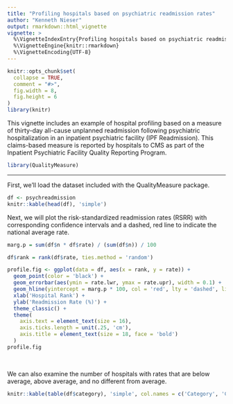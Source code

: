 ```yaml
---
title: "Profiling hospitals based on psychiatric readmission rates"
author: "Kenneth Nieser"
output: rmarkdown::html_vignette
vignette: >
  %\VignetteIndexEntry{Profiling hospitals based on psychiatric readmission rates}
  %\VignetteEngine{knitr::rmarkdown}
  %\VignetteEncoding{UTF-8}
---
```


```r
knitr::opts_chunk$set(
  collapse = TRUE,
  comment = "#>",
  fig.width = 8,
  fig.height = 6
)
library(knitr)
```

This vignette includes an example of hospital profiling based on a measure of thirty-day all-cause unplanned readmission following psychiatric hospitalization in an inpatient psychiatric facility (IPF Readmission). This claims-based measure is reported by hospitals to CMS as part of the Inpatient Psychiatric Facility Quality Reporting Program.


```r
library(QualityMeasure)
```


-------------------------------------------------------------

First, we'll load the dataset included with the QualityMeasure package.

```r
df <- psychreadmission
knitr::kable(head(df), 'simple')
```

Next, we will plot the risk-standardized readmission rates (RSRR) with corresponding confidence intervals and a dashed, red line to indicate the national average rate.

```r
marg.p = sum(df$n * df$rate) / (sum(df$n)) / 100

df$rank = rank(df$rate, ties.method = 'random')

profile.fig <- ggplot(data = df, aes(x = rank, y = rate)) +
  geom_point(color = 'black') +
  geom_errorbar(aes(ymin = rate.lwr, ymax = rate.upr), width = 0.1) +
  geom_hline(yintercept = marg.p * 100, col = 'red', lty = 'dashed', linewidth = 1.2, alpha = 0.7) +
  xlab('Hospital Rank') +
  ylab('Readmission Rate (%)') +
  theme_classic() +
  theme(
    axis.text = element_text(size = 16),
    axis.ticks.length = unit(.25, 'cm'),
    axis.title = element_text(size = 18, face = 'bold')
  )
profile.fig
```
<br>

We can also examine the number of hospitals with rates that are below average, above average, and no different from average.

```r
knitr::kable(table(df$category), 'simple', col.names = c('Category', 'Count'))
```



